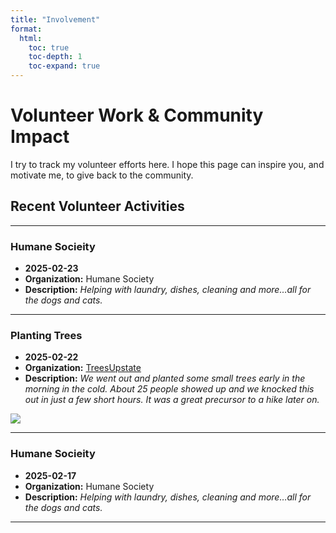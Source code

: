```yaml
---
title: "Involvement"
format:
  html:
    toc: true
    toc-depth: 1
    toc-expand: true
---
```


# Volunteer Work & Community Impact

I try to track my volunteer efforts here. I hope this page can inspire you, and motivate me, to give back to the community.

## Recent Volunteer Activities

------------------------------------------------------------------------

### Humane Socieity 

-   **2025-02-23**
-   **Organization:** Humane Society
-   **Description:**
    *Helping with laundry, dishes, cleaning and more...all for the dogs and cats.*

------------------------------------------------------------------------

### Planting Trees

-   **2025-02-22**
-   **Organization:** [TreesUpstate](https://treesupstate.org/)
-   **Description:**
    *We went out and planted some small trees early in the morning in the cold. About 25 people showed up and we knocked this out in just a few short hours. It was a great precursor to a hike later on.*

![](images/MarkTreeUpstate01.webp)

------------------------------------------------------------------------

### Humane Socieity 

-   **2025-02-17**
-   **Organization:** Humane Society
-   **Description:**
    *Helping with laundry, dishes, cleaning and more...all for the dogs and cats.*

------------------------------------------------------------------------